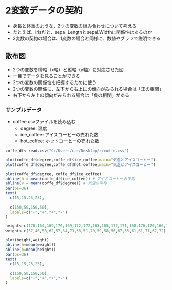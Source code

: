 
# 2変数データの契約
- 身長と体重のような、2つの変数の組み合わせについて考える
- たとえば、irisだと、sepal.Lengthとsepal.Widthに関係性はあるのか
- 2変数の契約の場合は、1変数の場合と同様に、数値やグラフで説明できる

## 散布図
- 2つの変数を横軸（x軸）と縦軸（y軸）に対応させた図
- 一目でデータを見ることができる
- 2つの変数の関係性を把握するために使う
- 2つの変数の関係に、左下から右上にの傾向がみられる場合は「正の相関」
- 右下から左上の傾向がみられる場合は「負の相関」がある

### サンプルデータ
- coffee.csvファイルを読み込む
  - degree: 温度
  - ice_coffee: アイスコーヒーの売れた数
  - hot_coffee: ホットコーヒーの売れた数

```{r}
coffe_df<-read.csv("C:/Users/cre/Desktop/r/coffe.csv")


```

```{r}
plot(coffe_df$degree,coffe_df$ice_coffee,main="気温とアイスコーヒー")
plot(coffe_df$degree,coffe_df$hot_coffee,main="気温とアイスコーヒー")

```

```{r}
plot(coffe_df$degree, coffe_df$ice_coffee)
abline(h = mean(coffe_df$ice_coffee)) # アイスコーヒーの平均
abline(v = mean(coffe_df$degree)) # 気温の平均
par(ps=36)
text(
  c(15,15,25,25),
  
  c(150,50,150,50),
  labels=c("-","+","+","-")
)

```



```{r}
height<-c(170,164,169,170,169,172,172,163,165,177,171,168,170,170,166,170,168,177,170,179)
weight<-c(57,46,58,62,57,64,73,58,51,70,59,58,56,67,55,61,61,71,62,72)

plot(height,weight)
abline(h=mean(weight))
abline(h=mean(height))
par(ps=36)
text(
  c(15,15,25,25),
  
  c(150,50,150,50),
  labels=c("-","+","+","-")
)
```